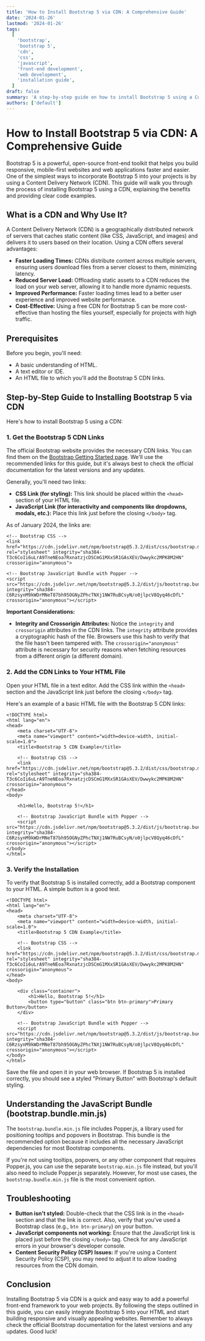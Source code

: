 ```yaml
---
title: 'How to Install Bootstrap 5 via CDN: A Comprehensive Guide'
date: '2024-01-26'
lastmod: '2024-01-26'
tags:
  [
    'bootstrap',
    'bootstrap 5',
    'cdn',
    'css',
    'javascript',
    'front-end development',
    'web development',
    'installation guide',
  ]
draft: false
summary: 'A step-by-step guide on how to install Bootstrap 5 using a Content Delivery Network (CDN). Learn how to quickly integrate Bootstrap 5 into your web projects for responsive and mobile-first designs.'
authors: ['default']
---
```


# How to Install Bootstrap 5 via CDN: A Comprehensive Guide

Bootstrap 5 is a powerful, open-source front-end toolkit that helps you build responsive, mobile-first websites and web applications faster and easier. One of the simplest ways to incorporate Bootstrap 5 into your projects is by using a Content Delivery Network (CDN). This guide will walk you through the process of installing Bootstrap 5 using a CDN, explaining the benefits and providing clear code examples.

## What is a CDN and Why Use It?

A Content Delivery Network (CDN) is a geographically distributed network of servers that caches static content (like CSS, JavaScript, and images) and delivers it to users based on their location. Using a CDN offers several advantages:

- **Faster Loading Times:** CDNs distribute content across multiple servers, ensuring users download files from a server closest to them, minimizing latency.
- **Reduced Server Load:** Offloading static assets to a CDN reduces the load on your web server, allowing it to handle more dynamic requests.
- **Improved Performance:** Faster loading times lead to a better user experience and improved website performance.
- **Cost-Effective:** Using a free CDN for Bootstrap 5 can be more cost-effective than hosting the files yourself, especially for projects with high traffic.

## Prerequisites

Before you begin, you'll need:

- A basic understanding of HTML.
- A text editor or IDE.
- An HTML file to which you'll add the Bootstrap 5 CDN links.

## Step-by-Step Guide to Installing Bootstrap 5 via CDN

Here's how to install Bootstrap 5 using a CDN:

### 1. Get the Bootstrap 5 CDN Links

The official Bootstrap website provides the necessary CDN links. You can find them on the [Bootstrap Getting Started page](https://getbootstrap.com/docs/5.3/getting-started/introduction/). We'll use the recommended links for this guide, but it's always best to check the official documentation for the latest versions and any updates.

Generally, you'll need two links:

- **CSS Link (for styling):** This link should be placed within the `<head>` section of your HTML file.
- **JavaScript Link (for interactivity and components like dropdowns, modals, etc.):** Place this link just before the closing `</body>` tag.

As of January 2024, the links are:

```plaintext
<!-- Bootstrap CSS -->
<link href="https://cdn.jsdelivr.net/npm/bootstrap@5.3.2/dist/css/bootstrap.min.css" rel="stylesheet" integrity="sha384-T3c6CoIi6uLrA9TneNEoa7RxnatzjcDSCmG1MXxSR1GAsXEV/Dwwykc2MPK8M2HN" crossorigin="anonymous">

<!-- Bootstrap JavaScript Bundle with Popper -->
<script src="https://cdn.jsdelivr.net/npm/bootstrap@5.3.2/dist/js/bootstrap.bundle.min.js" integrity="sha384-C6RzsynM9kWDrMNeT87bh95OGNyZPhcTNXj1NW7RuBCsyN/o0jlpcV8Qyq46cDfL" crossorigin="anonymous"></script>
```

**Important Considerations:**

- **Integrity and Crossorigin Attributes:** Notice the `integrity` and `crossorigin` attributes in the CDN links. The `integrity` attribute provides a cryptographic hash of the file. Browsers use this hash to verify that the file hasn't been tampered with. The `crossorigin="anonymous"` attribute is necessary for security reasons when fetching resources from a different origin (a different domain).

### 2. Add the CDN Links to Your HTML File

Open your HTML file in a text editor. Add the CSS link within the `<head>` section and the JavaScript link just before the closing `</body>` tag.

Here's an example of a basic HTML file with the Bootstrap 5 CDN links:

```plaintext
<!DOCTYPE html>
<html lang="en">
<head>
    <meta charset="UTF-8">
    <meta name="viewport" content="width=device-width, initial-scale=1.0">
    <title>Bootstrap 5 CDN Example</title>

    <!-- Bootstrap CSS -->
    <link href="https://cdn.jsdelivr.net/npm/bootstrap@5.3.2/dist/css/bootstrap.min.css" rel="stylesheet" integrity="sha384-T3c6CoIi6uLrA9TneNEoa7RxnatzjcDSCmG1MXxSR1GAsXEV/Dwwykc2MPK8M2HN" crossorigin="anonymous">
</head>
<body>

    <h1>Hello, Bootstrap 5!</h1>

    <!-- Bootstrap JavaScript Bundle with Popper -->
    <script src="https://cdn.jsdelivr.net/npm/bootstrap@5.3.2/dist/js/bootstrap.bundle.min.js" integrity="sha384-C6RzsynM9kWDrMNeT87bh95OGNyZPhcTNXj1NW7RuBCsyN/o0jlpcV8Qyq46cDfL" crossorigin="anonymous"></script>
</body>
</html>
```

### 3. Verify the Installation

To verify that Bootstrap 5 is installed correctly, add a Bootstrap component to your HTML. A simple button is a good test.

```plaintext
<!DOCTYPE html>
<html lang="en">
<head>
    <meta charset="UTF-8">
    <meta name="viewport" content="width=device-width, initial-scale=1.0">
    <title>Bootstrap 5 CDN Example</title>

    <!-- Bootstrap CSS -->
    <link href="https://cdn.jsdelivr.net/npm/bootstrap@5.3.2/dist/css/bootstrap.min.css" rel="stylesheet" integrity="sha384-T3c6CoIi6uLrA9TneNEoa7RxnatzjcDSCmG1MXxSR1GAsXEV/Dwwykc2MPK8M2HN" crossorigin="anonymous">
</head>
<body>

    <div class="container">
        <h1>Hello, Bootstrap 5!</h1>
        <button type="button" class="btn btn-primary">Primary Button</button>
    </div>

    <!-- Bootstrap JavaScript Bundle with Popper -->
    <script src="https://cdn.jsdelivr.net/npm/bootstrap@5.3.2/dist/js/bootstrap.bundle.min.js" integrity="sha384-C6RzsynM9kWDrMNeT87bh95OGNyZPhcTNXj1NW7RuBCsyN/o0jlpcV8Qyq46cDfL" crossorigin="anonymous"></script>
</body>
</html>
```

Save the file and open it in your web browser. If Bootstrap 5 is installed correctly, you should see a styled "Primary Button" with Bootstrap's default styling.

## Understanding the JavaScript Bundle (bootstrap.bundle.min.js)

The `bootstrap.bundle.min.js` file includes Popper.js, a library used for positioning tooltips and popovers in Bootstrap. This bundle is the recommended option because it includes all the necessary JavaScript dependencies for most Bootstrap components.

If you're not using tooltips, popovers, or any other component that requires Popper.js, you can use the separate `bootstrap.min.js` file instead, but you'll also need to include Popper.js separately. However, for most use cases, the `bootstrap.bundle.min.js` file is the most convenient option.

## Troubleshooting

- **Button isn't styled:** Double-check that the CSS link is in the `<head>` section and that the link is correct. Also, verify that you've used a Bootstrap class (e.g., `btn btn-primary`) on your button.
- **JavaScript components not working:** Ensure that the JavaScript link is placed just before the closing `</body>` tag. Check for any JavaScript errors in your browser's developer console.
- **Content Security Policy (CSP) Issues:** If you're using a Content Security Policy (CSP), you may need to adjust it to allow loading resources from the CDN domain.

## Conclusion

Installing Bootstrap 5 via CDN is a quick and easy way to add a powerful front-end framework to your web projects. By following the steps outlined in this guide, you can easily integrate Bootstrap 5 into your HTML and start building responsive and visually appealing websites. Remember to always check the official Bootstrap documentation for the latest versions and any updates. Good luck!
